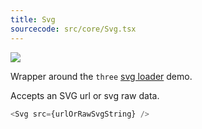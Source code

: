 ```yaml
---
title: Svg
sourcecode: src/core/Svg.tsx
---
```


[![](https://img.shields.io/badge/-storybook-%23ff69b4)](https://drei.pmnd.rs/?path=/story/abstractions-svg--svg-st)

Wrapper around the `three` [svg loader](https://threejs.org/examples/?q=sv#webgl_loader_svg) demo.

Accepts an SVG url or svg raw data.

```js
<Svg src={urlOrRawSvgString} />
```
